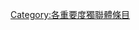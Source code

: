 {{catmore1|[[WikiProject:獨立國家聯合體|WikiProject:獨立國家聯合體]]}}
{{Articles by Importance|topic=独联体|project=獨立國家聯合體|format=toc}}
{{empty category}}

[[Category:各重要度獨聯體條目|Category:各重要度獨聯體條目]]